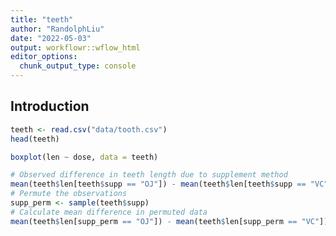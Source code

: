 ```yaml
---
title: "teeth"
author: "RandolphLiu"
date: "2022-05-03"
output: workflowr::wflow_html
editor_options:
  chunk_output_type: console
---
```


## Introduction

```r
teeth <- read.csv("data/tooth.csv")
head(teeth)
```

```r
boxplot(len ~ dose, data = teeth)
```

```r
# Observed difference in teeth length due to supplement method
mean(teeth$len[teeth$supp == "OJ"]) - mean(teeth$len[teeth$supp == "VC"])
# Permute the observations
supp_perm <- sample(teeth$supp)
# Calculate mean difference in permuted data
mean(teeth$len[supp_perm == "OJ"]) - mean(teeth$len[supp_perm == "VC"])
```
